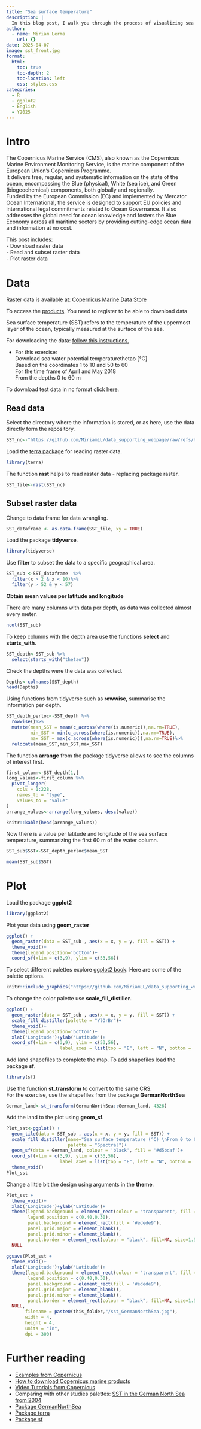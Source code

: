 ```yaml
---
title: "Sea surface temperature"
description: |
  In this blog post, I walk you through the process of visualizing sea surface temperature in R. From downloading the dataset to reading it and creating a map using ggplot.
author:
  - name: Miriam Lerma
    url: {}
date: 2025-04-07
image: sst_front.jpg
format:
  html:
    toc: true
    toc-depth: 2
    toc-location: left
    css: styles.css
categories:
  - R
  - ggplot2
  - English
  - Y2025
---
```


# Intro

The Copernicus Marine Service (CMS), also known as the Copernicus Marine Environment Monitoring Service, is the marine component of the European Union's Copernicus Programme.\
It delivers free, regular, and systematic information on the state of the ocean, encompassing the Blue (physical), White (sea ice), and Green (biogeochemical) components, both globally and regionally.\
Funded by the European Commission (EC) and implemented by Mercator Ocean International, the service is designed to support EU policies and international legal commitments related to Ocean Governance. It also addresses the global need for ocean knowledge and fosters the Blue Economy across all maritime sectors by providing cutting-edge ocean data and information at no cost.

This post includes:\
- Download raster data\
- Read and subset raster data\
- Plot raster data

# Data

Raster data is available at: [Copernicus Marine Data Store](https://marine.copernicus.eu/about)

To access the [products](https://data.marine.copernicus.eu/products). You need to register to be able to download data

Sea surface temperature (SST) refers to the temperature of the uppermost layer of the ocean, typically measured at the surface of the sea.

For downloading the data: [follow this instructions.](https://help.marine.copernicus.eu/en/articles/4469993-how-to-download-copernicus-marine-products#h_ec9344c750)

-   For this exercise:\
    Download sea water potential temperaturethetao [°C]\
    Based on the coordinates 1 to 10 and 50 to 60\
    For the time frame of April and May 2018\
    From the depths 0 to 60 m

To download test data in nc format [click here](https://github.com/MiriamLL/data_supporting_webpage/raw/refs/heads/main/Blog/2025/SST/cmems_mod_glo_phy_my_0.083deg-climatology_P1M-m_1729785319560.nc).

## Read data

Select the directory where the information is stored, or as here, use the data directly form the repository.

```r
SST_nc<-"https://github.com/MiriamLL/data_supporting_webpage/raw/refs/heads/main/Blog/2025/SST/cmems_mod_glo_phy_my_0.083deg-climatology_P1M-m_1729785319560.nc"
```

Load the [terra package](https://pjbartlein.github.io/REarthSysSci/netcdf_terra.html) for reading raster data.

```r
library(terra)
```

The function **rast** helps to read raster data - replacing package raster.

```r
SST_file<-rast(SST_nc)
```

## Subset raster data

Change to data frame for data wrangling.

```r
SST_dataframe <- as.data.frame(SST_file, xy = TRUE)
```

Load the package **tidyverse**.

```r
library(tidyverse)
```

Use **filter** to subset the data to a specific geographical area.

```r
SST_sub <-SST_dataframe  %>%
  filter(x > 2 & x < 10)%>%
  filter(y > 52 & y < 57)
```

**Obtain mean values per latitude and longitude**

There are many columns with data per depth, as data was collected almost every meter.

```r
ncol(SST_sub)
```

To keep columns with the depth area use the functions **select** and **starts_with**.

```r
SST_depth<-SST_sub %>%
  select(starts_with("thetao"))
```

Check the depths were the data was collected.

```r
Depths<-colnames(SST_depth)
head(Depths)
```

Using functions from tidyverse such as **rowwise**, summarise the information per depth.

```r
SST_depth_perloc<-SST_depth %>%
  rowwise()%>%
  mutate(mean_SST = mean(c_across(where(is.numeric)),na.rm=TRUE),
         min_SST = min(c_across(where(is.numeric)),na.rm=TRUE),
         max_SST = max(c_across(where(is.numeric))),na.rm=TRUE)%>%
  relocate(mean_SST,min_SST,max_SST)
```

The function **arrange** from the package tidyverse allows to see the columns of interest first.

```r
first_column<-SST_depth[1,]
long_values<-first_column %>% 
  pivot_longer(
    cols = 1:228, 
    names_to = "type",
    values_to = "value"
)
arrange_values<-arrange(long_values, desc(value))
```

```r
knitr::kable(head(arrange_values))
```

Now there is a value per latitude and longitude of the sea surface temperature, summarizing the first 60 m of the water column.

```r
SST_sub$SST<-SST_depth_perloc$mean_SST
```

```r
mean(SST_sub$SST)
```

# Plot

Load the package **ggplot2**

```r
library(ggplot2)
```

Plot your data using **geom_raster**

```r
ggplot() +
  geom_raster(data = SST_sub , aes(x = x, y = y, fill = SST)) +
  theme_void()+
  theme(legend.position='bottom')+
  coord_sf(xlim = c(3,9), ylim = c(53,56))
```

To select different palettes explore [ggplot2 book](https://ggplot2-book.org/scales-colour). Here are some of the palette options.

```r
knitr::include_graphics("https://github.com/MiriamLL/data_supporting_webpage/blob/main/Blog/2025/SST/color_palettes.png?raw=true")
```

To change the color palette use **scale_fill_distiller**.

```r
ggplot() +
  geom_raster(data = SST_sub , aes(x = x, y = y, fill = SST)) +
  scale_fill_distiller(palette = "YlOrBr")+
  theme_void()+
  theme(legend.position='bottom')+
  xlab('Longitude')+ylab('Latitude')+
  coord_sf(xlim = c(3,9), ylim = c(53,56),
                    label_axes = list(top = "E", left = "N", bottom = 'E', right='N'))

```

Add land shapefiles to complete the map. To add shapefiles load the package **sf**.

```r
library(sf)
```

Use the function **st_transform** to convert to the same CRS.\
For the exercise, use the shapefiles from the package **GermanNorthSea**

```r
German_land<-st_transform(GermanNorthSea::German_land, 4326)
```

Add the land to the plot using **geom_sf**.

```r
Plot_sst<-ggplot() +
  geom_tile(data = SST_sub , aes(x = x, y = y, fill = SST)) +
  scale_fill_distiller(name="Sea surface temperature (°C) \nFrom 0 to 60 m depth\n(April and May montly composites)",
                       palette = "Spectral")+
  geom_sf(data = German_land, colour = 'black', fill = '#d5bdaf')+
  coord_sf(xlim = c(3,9), ylim = c(53,56),
                    label_axes = list(top = "E", left = "N", bottom = 'E', right='N'))+
  theme_void()
Plot_sst
```

Change a little bit the design using arguments in the **theme**.

```r
Plot_sst +
  theme_void()+
  xlab('Longitude')+ylab('Latitude')+
  theme(legend.background = element_rect(colour = "transparent", fill = "transparent"),
        legend.position = c(0.40,0.30),
        panel.background = element_rect(fill = '#edede9'),
        panel.grid.major = element_blank(),
        panel.grid.minor = element_blank(),
        panel.border = element_rect(colour = "black", fill=NA, size=1.5))+
  NULL
```

```r
ggsave(Plot_sst +
  theme_void()+
  xlab('Longitude')+ylab('Latitude')+
  theme(legend.background = element_rect(colour = "transparent", fill = "transparent"),
        legend.position = c(0.40,0.30),
        panel.background = element_rect(fill = '#edede9'),
        panel.grid.major = element_blank(),
        panel.grid.minor = element_blank(),
        panel.border = element_rect(colour = "black", fill=NA, size=1.5))+
  NULL,
       filename = paste0(this_folder,"/sst_GermanNorthSea.jpg"),
       width = 4, 
       height = 4, 
       units = "in",
       dpi = 300)
```

# Further reading

-   [Examples from Copernicus](https://marine.copernicus.eu/services/user-learning-services/using-r-work-copernicus-marine-data)
-   [How to download Copernicus marine products](https://help.marine.copernicus.eu/en/articles/4469993-how-to-download-copernicus-marine-products#h_ec9344c750)
-   [Video Tutorials from Copernicus](https://events.marine.copernicus.eu/dataviz-webinar-series/content/replays-presentations?iw_mailid=97e89e1f-a0f9-ef11-90cb-6045bdf3a630&iw_scope=Event)
-   Comparing with other studies palettes: [SST in the German North Sea from 2004](https://www.researchgate.net/publication/222406095_Defining_habitats_suitable_for_larval_fish_in_the_German_Bight_southern_North_Sea_An_IBM_approach_using_spatially-_and_temporally-resolved_size-structured_prey_fields)
-   [Package GermanNorthSea](https://github.com/MiriamLL/GermanNorthSea)
-   [Package terra](https://rspatial.github.io/terra/)
-   [Package sf](https://r-spatial.github.io/sf/)
